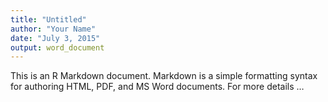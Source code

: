 ```yaml
---
title: "Untitled"
author: "Your Name"
date: "July 3, 2015"
output: word_document
---
```

This is an R Markdown document. Markdown is a simple 
formatting syntax for authoring HTML, PDF, and MS Word 
documents. For more details ...